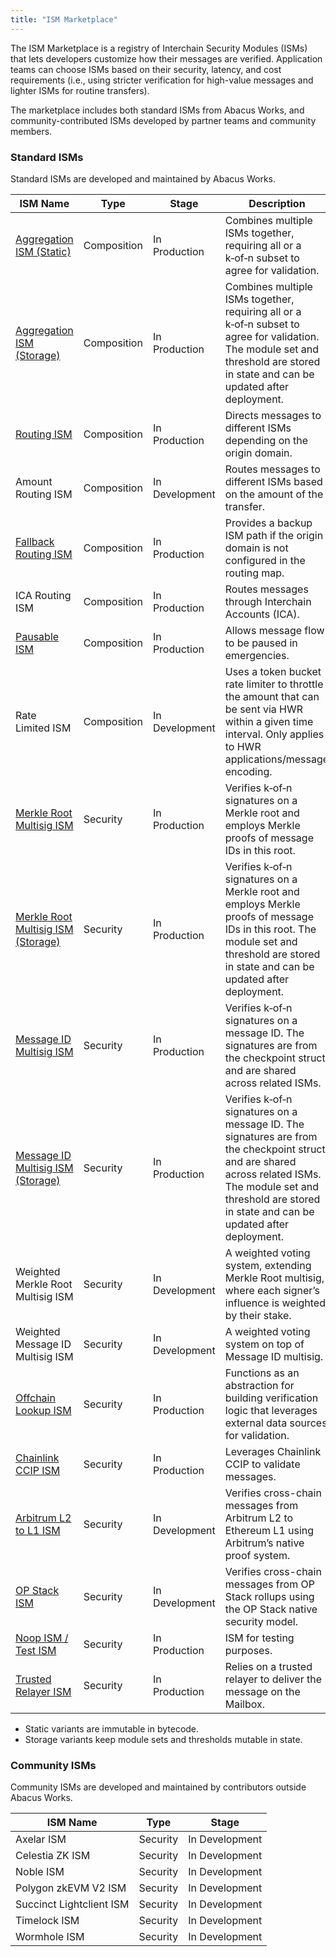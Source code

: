 ```yaml
---
title: "ISM Marketplace"
---
```


The ISM Marketplace is a registry of Interchain Security Modules (ISMs) that lets developers customize how their messages are verified. Application teams can choose ISMs based on their security, latency, and cost requirements (i.e., using stricter verification for high-value messages and lighter ISMs for routine transfers).

The marketplace includes both standard ISMs from Abacus Works, and community-contributed ISMs developed by partner teams and community members.

### Standard ISMs

Standard ISMs are developed and maintained by Abacus Works.

| ISM Name                                                                                                                                            | Type        | Stage          | Description                                                                                                                                                                                                         |
| --------------------------------------------------------------------------------------------------------------------------------------------------- | ----------- | -------------- | ------------------------------------------------------------------------------------------------------------------------------------------------------------------------------------------------------------------- |
| [Aggregation ISM (Static)](/docs/protocol/ISM/standard-ISMs/aggregation-ISM)                                                                        | Composition | In Production  | Combines multiple ISMs together, requiring all or a k‑of‑n subset to agree for validation.                                                                                                                          |
| [Aggregation ISM (Storage)](/docs/protocol/ISM/standard-ISMs/aggregation-ISM#customize)                                                             | Composition | In Production  | Combines multiple ISMs together, requiring all or a k‑of‑n subset to agree for validation. The module set and threshold are stored in state and can be updated after deployment.                                    |
| [Routing ISM](/docs/protocol/ISM/standard-ISMs/routing-ISM)                                                                                         | Composition | In Production  | Directs messages to different ISMs depending on the origin domain.                                                                                                                                                  |
| Amount Routing ISM                                                                                                                                  | Composition | In Development | Routes messages to different ISMs based on the amount of the transfer.                                                                                                                                              |
| [Fallback Routing ISM](https://github.com/hyperlane-xyz/hyperlane-monorepo/blob/main/solidity/contracts/isms/routing/DefaultFallbackRoutingIsm.sol) | Composition | In Production  | Provides a backup ISM path if the origin domain is not configured in the routing map.                                                                                                                               |
| ICA Routing ISM                                                                                                                                     | Composition | In Production  | Routes messages through Interchain Accounts (ICA).                                                                                                                                                                  |
| [Pausable ISM](https://github.com/hyperlane-xyz/hyperlane-monorepo/blob/main/solidity/contracts/isms/PausableIsm.sol)                               | Composition | In Production  | Allows message flow to be paused in emergencies.                                                                                                                                                                    |
| Rate Limited ISM                                                                                                                                    | Composition | In Development | Uses a token bucket rate limiter to throttle the amount that can be sent via HWR within a given time interval. Only applies to HWR applications/message encoding.                                                   |
| [Merkle Root Multisig ISM](/docs/protocol/ISM/standard-ISMs/multisig-ISM#merklerootmultisigismmetadata)                                             | Security    | In Production  | Verifies k‑of‑n signatures on a Merkle root and employs Merkle proofs of message IDs in this root.                                                                                                                  |
| [Merkle Root Multisig ISM (Storage)](/docs/protocol/ISM/standard-ISMs/multisig-ISM#customize)                                                       | Security    | In Production  | Verifies k‑of‑n signatures on a Merkle root and employs Merkle proofs of message IDs in this root. The module set and threshold are stored in state and can be updated after deployment.                            |
| [Message ID Multisig ISM](/docs/protocol/ISM/standard-ISMs/multisig-ISM#messageidmultisigismmetadata)                                               | Security    | In Production  | Verifies k‑of‑n signatures on a message ID. The signatures are from the checkpoint struct and are shared across related ISMs.                                                                                       |
| [Message ID Multisig ISM (Storage)](/docs/protocol/ISM/standard-ISMs/multisig-ISM#customize)                                                        | Security    | In Production  | Verifies k‑of‑n signatures on a message ID. The signatures are from the checkpoint struct and are shared across related ISMs. The module set and threshold are stored in state and can be updated after deployment. |
| Weighted Merkle Root Multisig ISM                                                                                                                   | Security    | In Development | A weighted voting system, extending Merkle Root multisig, where each signer’s influence is weighted by their stake.                                                                                                 |
| Weighted Message ID Multisig ISM                                                                                                                    | Security    | In Development | A weighted voting system on top of Message ID multisig.                                                                                                                                                             |
| [Offchain Lookup ISM](/docs/protocol/ISM/standard-ISMs/offchain-lookup-ISM)                                                                         | Security    | In Production  | Functions as an abstraction for building verification logic that leverages external data sources for validation.                                                                                                    |
| [Chainlink CCIP ISM](https://github.com/hyperlane-xyz/hyperlane-monorepo/blob/main/solidity/contracts/isms/hook/CCIPIsm.sol)                        | Security    | In Production  | Leverages Chainlink CCIP to validate messages.                                                                                                                                                                      |
| [Arbitrum L2 to L1 ISM](https://github.com/hyperlane-xyz/hyperlane-monorepo/blob/main/solidity/contracts/isms/hook/ArbL2ToL1Ism.sol)                | Security    | In Development | Verifies cross-chain messages from Arbitrum L2 to Ethereum L1 using Arbitrum’s native proof system.                                                                                                                 |
| [OP Stack ISM](https://github.com/hyperlane-xyz/hyperlane-monorepo/blob/main/solidity/contracts/isms/hook/OPStackIsm.sol)                           | Security    | In Development | Verifies cross-chain messages from OP Stack rollups using the OP Stack native security model.                                                                                                                       |
| [Noop ISM / Test ISM](https://github.com/hyperlane-xyz/hyperlane-monorepo/blob/main/solidity/contracts/isms/NoopIsm.sol)                            | Security    | In Production  | ISM for testing purposes.                                                                                                                                                                                           |
| [Trusted Relayer ISM](https://github.com/hyperlane-xyz/hyperlane-monorepo/blob/main/solidity/contracts/isms/TrustedRelayerIsm.sol)                  | Security    | In Production  | Relies on a trusted relayer to deliver the message on the Mailbox.                                                                                                                                                  |

<Note>

- Static variants are immutable in bytecode.
- Storage variants keep module sets and thresholds mutable in state.

</Note>

### Community ISMs

Community ISMs are developed and maintained by contributors outside Abacus Works.

| ISM Name                 | Type     | Stage          |
| ------------------------ | -------- | -------------- |
| Axelar ISM               | Security | In Development |
| Celestia ZK ISM          | Security | In Development |
| Noble ISM                | Security | In Development |
| Polygon zkEVM V2 ISM     | Security | In Development |
| Succinct Lightclient ISM | Security | In Development |
| Timelock ISM             | Security | In Development |
| Wormhole ISM             | Security | In Development |
